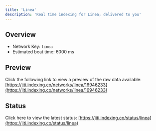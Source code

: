 ```yaml
---
title: 'Linea'
description: 'Real time indexing for Linea; delivered to you'
---
```


## Overview
- Network Key: `linea`
- Estimated beat time: 6000 ms

## Preview
Click the following link to view a preview of the raw data available: [https://jiti.indexing.co/networks/linea/16946233](https://jiti.indexing.co/networks/linea/16946233)

## Status
Click here to view the latest status: [https://jiti.indexing.co/status/linea](https://jiti.indexing.co/status/linea)
